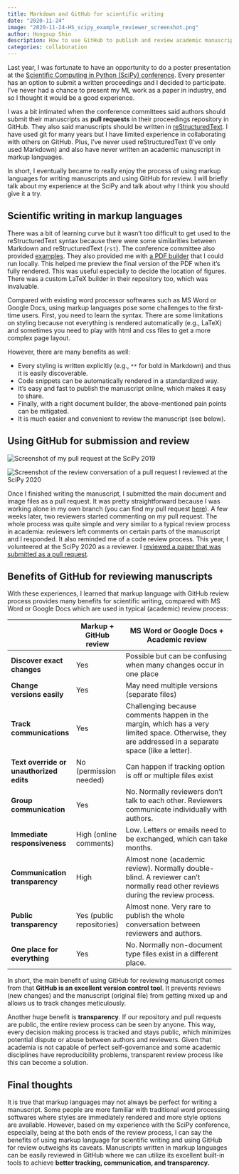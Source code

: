 ```yaml
---
title: Markdown and GitHub for scientific writing
date: "2020-11-24"
image: "2020-11-24-HS_scipy_example_reviewer_screenshot.png"
author: Hongsup Shin
description: How to use GitHub to publish and review academic manuscripts for better tracking, communication, and transparency
categories: collaboration
---
```


Last year, I was fortunate to have an opportunity to do a poster presentation at the [Scientific Computing in Python (SciPy) conference](https://www.scipy2019.scipy.org/). Every presenter has an option to submit a written proceedings and I decided to participate. I've never had a chance to present my ML work as a paper in industry, and so I thought it would be a good experience.

I was a bit intimated when the conference committees said authors should submit their manuscripts as **pull requests** in their proceedings repository in GitHub. They also said manuscripts should be written in [reStructuredText](https://en.wikipedia.org/wiki/ReStructuredText). I have used git for many years but I have limited experience in collaborating with others on GitHub. Plus, I've never used reStructuredText (I've only used Markdown) and also have never written an academic manuscript in markup languages.

In short, I eventually became to really enjoy the process of using markup languages for writing manuscripts and using GitHub for review. I will briefly talk about my experience at the SciPy and talk about why I think you should give it a try.

## Scientific writing in markup languages

There was a bit of learning curve but it wasn't too difficult to get used to the reStructuredText syntax because there were some similarities between Markdown and reStructuredText (`rst`). The conference committee also provided [examples](https://raw.githubusercontent.com/hongsups/scipy_proceedings/2019/papers/00_bibderwalt/00_bibderwalt.rst). They also provided me with [a PDF builder](https://github.com/hongsups/scipy_proceedings/tree/2019/publisher) that I could run locally. This helped me preview the final version of the PDF when it's fully rendered. This was useful especially to decide the location of figures. There was a custom LaTeX builder in their repository too, which was invaluable.

Compared with existing word processor softwares such as MS Word or Google Docs, using markup languages pose some challenges to the first-time users. First, you need to learn the syntax. There are some limitations on styling because not everything is rendered automatically (e.g., LaTeX) and sometimes you need to play with html and css files to get a more complex page layout.

However, there are many benefits as well:

- Every styling is written explicitly (e.g., `**` for bold in Markdown) and thus it is easily discoverable.
- Code snippets can be automatically rendered in a standardized way.
- It's easy and fast to publish the manuscript online, which makes it easy to share.
- Finally, with a right document builder, the above-mentioned pain points can be mitigated.
- It is much easier and convenient to review the manuscript (see below).

## Using GitHub for submission and review

![](2020-11-24-HS_scipy_example_author_screenshot.png "Screenshot of my pull request at the SciPy 2019")

![](2020-11-24-HS_scipy_example_reviewer_screenshot.png "Screenshot of the review conversation of a pull request I reviewed at the SciPy 2020")

Once I finished writing the manuscript, I submitted the main document and image files as a pull request. It was pretty straightforward because I was working alone in my own branch (you can find my pull request [here](https://github.com/scipy-conference/scipy_proceedings/pull/468)). A few weeks later, two reviewers started commenting on my pull request. The whole process was quite simple and very similar to a typical review process in academia: reviewers left comments on certain parts of the manuscript and I responded. It also reminded me of a code review process. This year, I volunteered at the SciPy 2020 as a reviewer. I [reviewed a paper that was submitted as a pull request](https://github.com/scipy-conference/scipy_proceedings/pull/550).

## Benefits of GitHub for reviewing manuscripts

With these experiences, I learned that markup language with GitHub review process provides many benefits for scientific writing, compared with MS Word or Google Docs which are used in typical (academic) review process:

|                          |Markup + GitHub review| MS Word or Google Docs + Academic review|
|--------------------------|---------------|--------------------------------------------------|
|**Discover exact changes**|Yes|Possible but can be confusing when many changes occur in one place|
|**Change versions easily**|Yes|May need multiple versions (separate files)|
|**Track communications**|Yes|Challenging because comments happen in the margin, which has a very limited space. Otherwise, they are addressed in a separate space (like a letter).|
|**Text override or unauthorized edits**|No (permission needed)|Can happen if tracking option is off or multiple files exist|
|**Group communication**|Yes|No. Normally reviewers don't talk to each other. Reviewers communicate individually with authors.|
|**Immediate responsiveness**|High (online comments)|Low. Letters or emails need to be exchanged, which can take months.|
|**Communication transparency**|High|Almost none (academic review). Normally double-blind. A reviewer can't normally read other reviews during the review process.|
|**Public transparency**|Yes (public repositories)|Almost none. Very rare to publish the whole conversation between reviewers and authors.|
|**One place for everything**|Yes|No. Normally non-document type files exist in a different place.|

In short, the main benefit of using GitHub for reviewing manuscript comes from that **GitHub is an excellent version control tool**. It prevents reviews (new changes) and the manuscript (original file) from getting mixed up and allows us to track changes meticulously.

Another huge benefit is **transparency**. If our repository and pull requests are public, the entire review process can be seen by anyone. This way, every decision making process is tracked and stays public, which minimizes potential dispute or abuse between authors and reviewers. Given that academia is not capable of perfect self-governance and some academic disciplines have reproducibility problems, transparent review process like this can become a solution.

## Final thoughts

It is true that markup languages may not always be perfect for writing a manuscript. Some people are more familiar with traditional word processing softwares where styles are immediately rendered and more style options are available. However, based on my experience with the SciPy conference, especially, being at the both ends of the review process, I can say the benefits of using markup language for scientific writing and using GitHub for review outweighs its caveats. Manuscripts written in markup languages can be easily reviewed in GitHub where we can utilize its excellent built-in tools to achieve **better tracking, communication, and transparency.**
